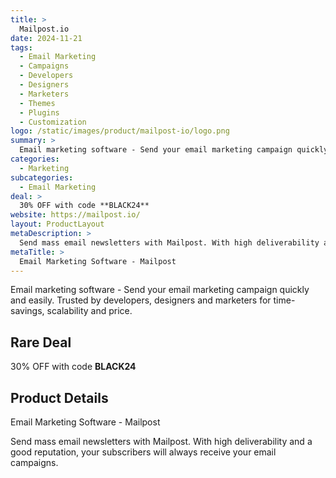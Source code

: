 ```yaml
---
title: >
  Mailpost.io
date: 2024-11-21
tags:
  - Email Marketing
  - Campaigns
  - Developers
  - Designers
  - Marketers
  - Themes
  - Plugins
  - Customization
logo: /static/images/product/mailpost-io/logo.png
summary: >
  Email marketing software - Send your email marketing campaign quickly and easily. Trusted by developers, designers and marketers for time-savings, scalability and price.
categories:
  - Marketing
subcategories:
  - Email Marketing
deal: >
  30% OFF with code **BLACK24**
website: https://mailpost.io/
layout: ProductLayout
metaDescription: >
  Send mass email newsletters with Mailpost. With high deliverability and a good reputation, your subscribers will always receive your email campaigns.
metaTitle: >
  Email Marketing Software - Mailpost
---
```

Email marketing software - Send your email marketing campaign quickly and easily. Trusted by developers, designers and marketers for time-savings, scalability and price.

## Rare Deal

30% OFF with code **BLACK24**

## Product Details
Email Marketing Software - Mailpost

Send mass email newsletters with Mailpost. With high deliverability and a good reputation, your subscribers will always receive your email campaigns.
